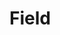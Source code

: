 
<Meta title="Objects/Form/Fields/Field" component={Field} />

# Field

<Preview>
  <Story name="default">
    <Field
      id={text("id", "id")}
      type={text("type", "type")}
      name={text("name", "name")}
      value={text("value", "value")}
    />
  </Story>
</Preview>
